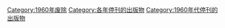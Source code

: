 [[Category:1960年废除|Category:1960年废除]]
[[Category:各年停刊的出版物|Category:各年停刊的出版物]]
[[Category:1960年代停刊的出版物|Category:1960年代停刊的出版物]]